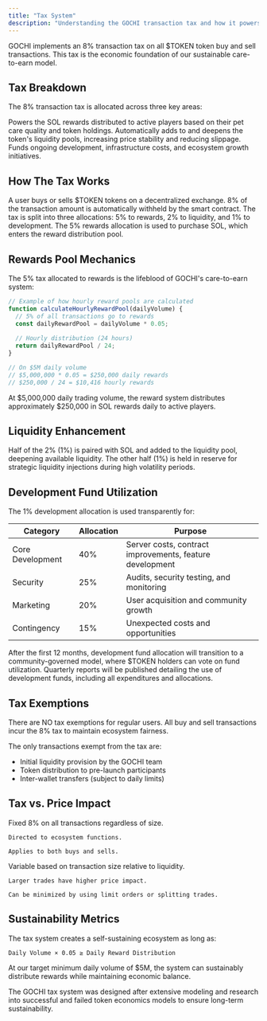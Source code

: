 ```yaml
---
title: "Tax System"
description: "Understanding the GOCHI transaction tax and how it powers the ecosystem"
---
```


GOCHI implements an 8% transaction tax on all $TOKEN token buy and sell transactions. This tax is the economic foundation of our sustainable care-to-earn model.

## Tax Breakdown

The 8% transaction tax is allocated across three key areas:

<CardGroup cols={3}>
  <Card title="5% Rewards" icon="gift">
    Powers the SOL rewards distributed to active players based on their pet care quality and token holdings.
  </Card>
  
  <Card title="2% Liquidity" icon="water">
    Automatically adds to and deepens the token's liquidity pools, increasing price stability and reducing slippage.
  </Card>
  
  <Card title="1% Development" icon="code">
    Funds ongoing development, infrastructure costs, and ecosystem growth initiatives.
  </Card>
</CardGroup>

## How The Tax Works

<Steps>
  <Step title="Transaction Occurs">
    A user buys or sells $TOKEN tokens on a decentralized exchange.
  </Step>
  
  <Step title="Tax is Applied">
    8% of the transaction amount is automatically withheld by the smart contract.
  </Step>
  
  <Step title="Tax is Distributed">
    The tax is split into three allocations: 5% to rewards, 2% to liquidity, and 1% to development.
  </Step>
  
  <Step title="Rewards Pool Filled">
    The 5% rewards allocation is used to purchase SOL, which enters the reward distribution pool.
  </Step>
</Steps>

## Rewards Pool Mechanics

The 5% tax allocated to rewards is the lifeblood of GOCHI's care-to-earn system:

```javascript
// Example of how hourly reward pools are calculated
function calculateHourlyRewardPool(dailyVolume) {
  // 5% of all transactions go to rewards
  const dailyRewardPool = dailyVolume * 0.05;
  
  // Hourly distribution (24 hours)
  return dailyRewardPool / 24;
}

// On $5M daily volume
// $5,000,000 * 0.05 = $250,000 daily rewards
// $250,000 / 24 = $10,416 hourly rewards
```

<Note>
At $5,000,000 daily trading volume, the reward system distributes approximately $250,000 in SOL rewards daily to active players.
</Note>

## Liquidity Enhancement

<CardGroup cols={2}>
  <Card title="Automatic Liquidity" icon="gauge-high">
    Half of the 2% (1%) is paired with SOL and added to the liquidity pool, deepening available liquidity.
  </Card>
  
  <Card title="Strategic Reserves" icon="vault">
    The other half (1%) is held in reserve for strategic liquidity injections during high volatility periods.
  </Card>
</CardGroup>

## Development Fund Utilization

The 1% development allocation is used transparently for:

| Category | Allocation | Purpose |
|----------|------------|---------|
| Core Development | 40% | Server costs, contract improvements, feature development |
| Security | 25% | Audits, security testing, and monitoring |
| Marketing | 20% | User acquisition and community growth |
| Contingency | 15% | Unexpected costs and opportunities |

<AccordionGroup>
  <Accordion title="Development Fund Governance">
    After the first 12 months, development fund allocation will transition to a community-governed model, where $TOKEN holders can vote on fund utilization.
  </Accordion>
  
  <Accordion title="Transparency Reports">
    Quarterly reports will be published detailing the use of development funds, including all expenditures and allocations.
  </Accordion>
</AccordionGroup>

## Tax Exemptions

<Warning>
There are NO tax exemptions for regular users. All buy and sell transactions incur the 8% tax to maintain ecosystem fairness.
</Warning>

The only transactions exempt from the tax are:

- Initial liquidity provision by the GOCHI team
- Token distribution to pre-launch participants
- Inter-wallet transfers (subject to daily limits)

## Tax vs. Price Impact

<CardGroup cols={2}>
  <Card title="Transaction Tax" icon="receipt">
    Fixed 8% on all transactions regardless of size.
    
    Directed to ecosystem functions.
    
    Applies to both buys and sells.
  </Card>
  
  <Card title="Price Impact" icon="chart-simple">
    Variable based on transaction size relative to liquidity.
    
    Larger trades have higher price impact.
    
    Can be minimized by using limit orders or splitting trades.
  </Card>
</CardGroup>

## Sustainability Metrics

The tax system creates a self-sustaining ecosystem as long as:

```
Daily Volume × 0.05 ≥ Daily Reward Distribution
```

At our target minimum daily volume of $5M, the system can sustainably distribute rewards while maintaining economic balance.

<Tip>
The GOCHI tax system was designed after extensive modeling and research into successful and failed token economics models to ensure long-term sustainability.
</Tip>
